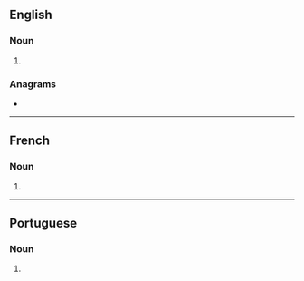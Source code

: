 {{also|quichés}}
==English==

===Noun===
{{head|en|noun form}}

# {{plural of|en|quiche}}

===Anagrams===
* {{anagrams|en|a=cehiqsu|chequis}}

----

==French==

===Noun===
{{head|fr|noun form|g=f}}

# {{plural of|fr|quiche}}

----

==Portuguese==

===Noun===
{{head|pt|noun plural form}}

# {{plural of|pt|quiche}}